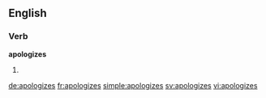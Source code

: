 ==English==

===Verb===
'''apologizes'''

# {{third-person singular of|[[apologize]]}}

[[de:apologizes]]
[[fr:apologizes]]
[[simple:apologizes]]
[[sv:apologizes]]
[[vi:apologizes]]